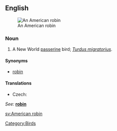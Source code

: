 ==English==
[[Image:American Robin 2006.jpg|thumb|An American robin]]

===Noun===
{{en-noun|sg=[[American]] [[robin]]}}

# A New World [[passerine]] bird; ''[[Turdus migratorius]]''.

====Synonyms====
* [[robin]]

====Translations====
* Czech: {{t-|cs|drozd  stěhovavý}}
{{rfc-tsort|unknown line format: ''See: '' ''' robin '''}}
{{trans-top}}
''See: '' '''[[robin]]'''
{{trans-bottom}}

[[Category:Birds]]

[[sv:American robin]]